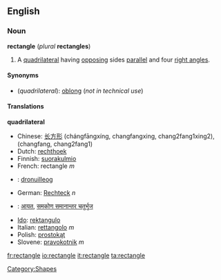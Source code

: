 {{wikipedia}}
==English==
===Noun===
'''rectangle''' (''plural'' '''rectangles''')

#<!--Def1-->{{geometry}} A [[quadrilateral]] having [[opposing]] sides [[parallel]] and four [[right angle]]s.

====Synonyms====
*(''quadrilateral''): [[oblong]] (''not in technical use'')

====Translations====

<!--Def1-->'''quadrilateral'''
*Chinese: [[长方形]] (chángfāngxíng, changfangxing, chang2fang1xing2), (changfang, chang2fang1)
*Dutch: [[rechthoek]]
*Finnish: [[suorakulmio]]
*French: rectangle ''m''
*{{ga}}: [[dronuilleog]]
*German: [[Rechteck]] ''n''
*{{hi}}: [[आयत]], [[समकोण समानान्तर चतुर्भुज]]
*[[Ido]]: [[rektangulo]]
*Italian: [[rettangolo]] ''m''
*Polish: [[prostokąt]]
*Slovene: [[pravokotnik]] ''m''

[[Category:Shapes]]

[[fr:rectangle]]
[[io:rectangle]]
[[it:rectangle]]
[[ta:rectangle]]
